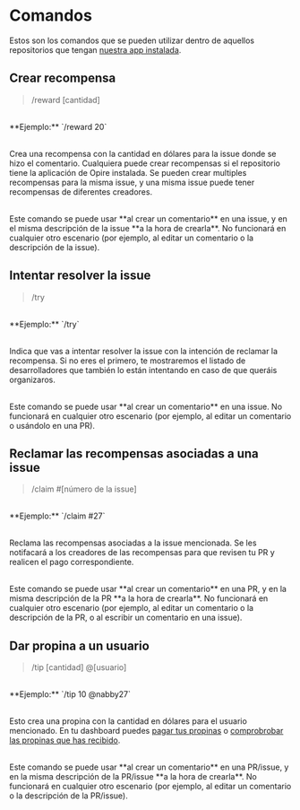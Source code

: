 # Comandos

Estos son los comandos que se pueden utilizar dentro de aquellos repositorios que tengan [nuestra app instalada](https://docs.opire.dev/overview/install-app).

## Crear recompensa

> /reward [cantidad]

<br/>
<span style={{ color: 'grey' }}>**Ejemplo:** `/reward 20`</span>
<br/><br/>

<span>Crea una recompensa con la cantidad en dólares para la issue donde se hizo el comentario. Cualquiera puede crear recompensas si el repositorio tiene la aplicación de Opire instalada. Se pueden crear multiples recompensas para la misma issue, y una misma issue puede tener recompensas de diferentes creadores.</span>
<br/><br/>
<div style={{ borderLeft: '2px solid #0EA7E1', padding: '1rem', backgroundColor: '#0EA7E10D', borderRadius: '0 8px 8px 0'}}>Este comando se puede usar **al crear un comentario** en una issue, y en el misma descripción de la issue **a la hora de crearla**. No funcionará en cualquier otro escenario (por ejemplo, al editar un comentario o la descripción de la issue).</div>

## Intentar resolver la issue

> /try

<br/>
<span style={{ color: 'grey' }}>**Ejemplo:** `/try`</span>
<br/><br/>

<span>Indica que vas a intentar resolver la issue con la intención de reclamar la recompensa. Si no eres el primero, te mostraremos el listado de desarrolladores que también lo están intentando en caso de que queráis organizaros.</span>
<br/><br/>
<div style={{ borderLeft: '2px solid #0EA7E1', padding: '1rem', backgroundColor: '#0EA7E10D', borderRadius: '0 8px 8px 0'}}>Este comando se puede usar **al crear un comentario** en una issue. No funcionará en cualquier otro escenario (por ejemplo, al editar un comentario o usándolo en una PR).</div>


## Reclamar las recompensas asociadas a una issue

> /claim #[número de la issue]

<br/>
<span style={{ color: 'grey' }}>**Ejemplo:** `/claim #27`</span>
<br/><br/>

<span>Reclama las recompensas asociadas a la issue mencionada. Se les notifacará a los creadores de las recompensas para que revisen tu PR y realicen el pago correspondiente.</span>
<br/><br/>
<div style={{ borderLeft: '2px solid #0EA7E1', padding: '1rem', backgroundColor: '#0EA7E10D', borderRadius: '0 8px 8px 0'}}>Este comando se puede usar **al crear un comentario** en una PR, y en la misma descripción de la PR **a la hora de crearla**. No funcionará en cualquier otro escenario (por ejemplo, al editar un comentario o la descripción de la PR, o al escribir un comentario en una issue).</div>

## Dar propina a un usuario

> /tip [cantidad] @[usuario]

<br/>
<span style={{ color: 'grey' }}>**Ejemplo:** `/tip 10 @nabby27`</span>
<br/><br/>

<span>Esto crea una propina con la cantidad en dólares para el usuario mencionado. En tu dashboard puedes [pagar tus propinas](https://app.opire.dev/dashboard/creator/tips) o [comprobrobar las propinas que has recibido](https://app.opire.dev/dashboard/programmer/tips).</span>
<br/><br/>
<div style={{ borderLeft: '2px solid #0EA7E1', padding: '1rem', backgroundColor: '#0EA7E10D', borderRadius: '0 8px 8px 0'}}>Este comando se puede usar **al crear un comentario** en una PR/issue, y en la misma descripción de la PR/issue **a la hora de crearla**. No funcionará en cualquier otro escenario (por ejemplo, al editar un comentario o la descripción de la PR/issue).</div>

